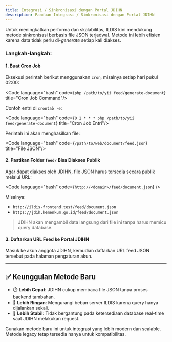 ```yaml
---
title: Integrasi / Sinkronisasi dengan Portal JDIHN
description: Panduan Integrasi / Sinkronisasi dengan Portal JDIHN
---
```


Untuk meningkatkan performa dan skalabilitas, ILDIS kini mendukung metode sinkronisasi berbasis file JSON terjadwal. Metode ini lebih efisien karena data tidak perlu di-*generate* setiap kali diakses.

### Langkah-langkah:

#### 1. Buat Cron Job

Eksekusi perintah berikut menggunakan `cron`, misalnya setiap hari pukul 02:00:

<Code language="bash" code={`php /path/to/yii feed/generate-document`} title="Cron Job Command"/>

Contoh entri di `crontab -e`:

<Code language="bash" code={`0 2 * * * php /path/to/yii feed/generate-document`} title="Cron Job Entri"/>

Perintah ini akan menghasilkan file:

<Code language="bash" code={`/path/to/web/document/feed.json`} title="File JSON"/>


#### 2. Pastikan Folder `feed/` Bisa Diakses Publik

Agar dapat diakses oleh JDIHN, file JSON harus tersedia secara publik melalui URL:

<Code language="bash" code={`http://<domain>/feed/document.json`} />

Misalnya:

- `http://ildis-frontend.test/feed/document.json`
- `https://jdih.kemenkum.go.id/feed/document.json`

> JDIHN akan mengambil data langsung dari file ini tanpa harus memicu query database.

#### 3. Daftarkan URL Feed ke Portal JDIHN

Masuk ke akun anggota JDIHN, kemudian daftarkan URL feed JSON tersebut pada halaman pengaturan akun.

---

## ✅ Keunggulan Metode Baru

- ⏱️ **Lebih Cepat**: JDIHN cukup membaca file JSON tanpa proses backend tambahan.
- 💾 **Lebih Ringan**: Mengurangi beban server ILDIS karena query hanya dijalankan sekali.
- 🔄 **Lebih Stabil**: Tidak bergantung pada ketersediaan database real-time saat JDIHN melakukan request.

<Aside type="tip">
    Gunakan metode baru ini untuk integrasi yang lebih modern dan scalable. Metode legacy tetap tersedia hanya untuk kompatibilitas.
</Aside>

